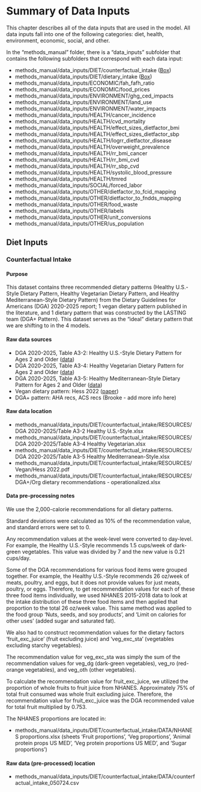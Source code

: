 # Summary of Data Inputs

This chapter describes all of the data inputs that are used in the model. All data inputs fall into one of the following categories: diet, health, environment, economic, social, and other.

In the "methods_manual" folder, there is a "data_inputs" subfolder that contains the following subfolders that correspond with each data input:

- methods_manual/data_inputs/DIET/counterfactual_intake ([Box](https://tufts.box.com/s/2zhv1ugq6o0cd0ivts9cctyqto3or0du))
- methods_manual/data_inputs/DIET/dietary_intake ([Box](https://tufts.box.com/s/o8btvxrqaqskx8vztfecrr5tou2c1d6k))
- methods_manual/data_inputs/ECONOMIC/fah_fafh_ratio
- methods_manual/data_inputs/ECONOMIC/food_prices
- methods_manual/data_inputs/ENVIRONMENT/ghg_ced_impacts
- methods_manual/data_inputs/ENVIRONMENT/land_use
- methods_manual/data_inputs/ENVIRONMENT/water_impacts
- methods_manual/data_inputs/HEALTH/cancer_incidence
- methods_manual/data_inputs/HEALTH/cvd_mortality
- methods_manual/data_inputs/HEALTH/effect_sizes_dietfactor_bmi
- methods_manual/data_inputs/HEALTH/effect_sizes_dietfactor_sbp
- methods_manual/data_inputs/HEALTH/logrr_dietfactor_disease
- methods_manual/data_inputs/HEALTH/overweight_prevalence
- methods_manual/data_inputs/HEALTH/rr_bmi_cancer
- methods_manual/data_inputs/HEALTH/rr_bmi_cvd
- methods_manual/data_inputs/HEALTH/rr_sbp_cvd
- methods_manual/data_inputs/HEALTH/systolic_blood_pressure
- methods_manual/data_inputs/HEALTH/tmred
- methods_manual/data_inputs/SOCIAL/forced_labor
- methods_manual/data_inputs/OTHER/dietfactor_to_fcid_mapping
- methods_manual/data_inputs/OTHER/dietfactor_to_fndds_mapping
- methods_manual/data_inputs/OTHER/food_waste
- methods_manual/data_inputs/OTHER/labels
- methods_manual/data_inputs/OTHER/unit_conversions
- methods_manual/data_inputs/OTHER/us_population

## Diet Inputs

### Counterfactual Intake

#### Purpose {-}

This dataset contains three recommended dietary patterns (Healthy U.S.-Style Dietary Pattern, Healthy Vegetarian Dietary Pattern, and Healthy Mediterranean-Style Dietary Pattern) from the Dietary Guidelines for Americans (DGA) 2020-2025 report; 1 vegan dietary pattern published in the literature, and 1 dietary pattern that was constructed by the LASTING team (DGA+ Pattern). This dataset serves as the “ideal” dietary pattern that we are shifting to in the 4 models.

#### Raw data sources {-}

- DGA 2020-2025, Table A3-2: Healthy U.S.-Style Dietary Pattern for Ages 2 and Older ([data](https://www.dietaryguidelines.gov/sites/default/files/2020-12/Dietary_Guidelines_for_Americans_2020-2025.pdf))
- DGA 2020-2025, Table A3-4: Healthy Vegetarian Dietary Pattern for Ages 2 and Older ([data](https://www.dietaryguidelines.gov/sites/default/files/2020-12/Dietary_Guidelines_for_Americans_2020-2025.pdf))
- DGA 2020-2025, Table A3-5: Healthy Mediterranean-Style Dietary Pattern for Ages 2 and Older ([data](https://www.dietaryguidelines.gov/sites/default/files/2020-12/Dietary_Guidelines_for_Americans_2020-2025.pdf))
- Vegan dietary pattern: Hess 2022 ([paper](https://doi.org/10.1093/jn/nxac100))
- DGA+ pattern: AHA recs, ACS recs (Brooke - add more info here)

#### Raw data location {-}

- methods_manual/data_inputs/DIET/counterfactual_intake/RESOURCES/DGA 2020-2025/Table A3-2 Healthy U.S.-Style.xlsx
- methods_manual/data_inputs/DIET/counterfactual_intake/RESOURCES/DGA 2020-2025/Table A3-4 Healthy Vegetarian.xlsx
- methods_manual/data_inputs/DIET/counterfactual_intake/RESOURCES/DGA 2020-2025/Table A3-5 Healthy Mediterranean-Style.xlsx
- methods_manual/data_inputs/DIET/counterfactual_intake/RESOURCES/Vegan/Hess 2022.pdf
- methods_manual/data_inputs/DIET/counterfactual_intake/RESOURCES/DGA+/Org dietary recommendations - operationalized.xlsx

#### Data pre-processing notes {-}

We use the 2,000-calorie recommendations for all dietary patterns.

Standard deviations were calculated as 10% of the recommendation value, and standard errors were set to 0.

Any recommendation values at the week-level were converted to day-level. For example, the Healthy U.S.-Style recommends 1.5 cups/week of dark-green vegetables. This value was divided by 7 and the new value is 0.21 cups/day.

Some of the DGA recommendations for various food items were grouped together. For example, the Healthy U.S.-Style recommends 26 oz/week of meats, poultry, and eggs, but it does not provide values for just meats, poultry, or eggs. Therefore, to get recommendation values for each of these three food items individually, we used NHANES 2015-2018 data to look at the intake distribution of these three food items and then applied that proportion to the total 26 oz/week value. This same method was applied to the food group ‘Nuts, seeds, and soy products’, and ‘Limit on calories for other uses’ (added sugar and saturated fat).

We also had to construct recommendation values for the dietary factors ‘fruit_exc_juice’ (fruit excluding juice) and ‘veg_exc_sta’ (vegetables excluding starchy vegetables).

The recommendation value for veg_exc_sta was simply the sum of the recommendation values for veg_dg (dark-green vegetables), veg_ro (red-orange vegetables), and veg_oth (other vegetables).

To calculate the recommendation value for fruit_exc_juice, we utilized the proportion of whole fruits to fruit juice from NHANES. Approximately 75% of total fruit consumed was whole fruit excluding juice. Therefore, the recommendation value for fruit_exc_juice was the DGA recommended value for total fruit multiplied by 0.753.

The NHANES proportions are located in:

- methods_manual/data_inputs/DIET/counterfactual_intake/DATA/NHANES proportions.xlsx (sheets ‘Fruit proportions’, ‘Veg proportions’, ‘Animal protein props US MED’, ‘Veg protein proportions US MED’, and ‘Sugar proportions’)

#### Raw data (pre-processed) location {-}

- methods_manual/data_inputs/DIET/counterfactual_intake/DATA/counterfactual_intake_050724.csv

